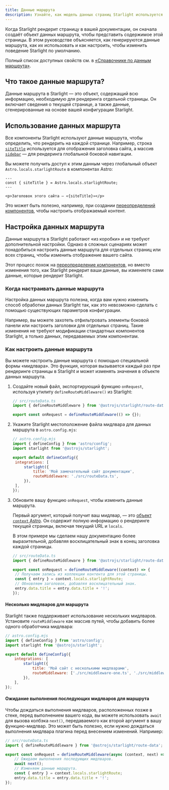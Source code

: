 ```yaml
---
title: Данные маршрута
description: Узнайте, как модель данных страниц Starlight используется для рендеринга ваших страниц и как вы можете её настроить.
---
```



Когда Starlight рендерит страницу в вашей документации, он сначала создаёт объект данных маршрута, чтобы представить содержимое этой страницы.
В этом руководстве объясняется, как генерируются данные маршрута, как их использовать и как настроить, чтобы изменить поведение Starlight по умолчанию.

Полный список доступных свойств см. в [«Справочнике по данным маршрута»](/ru/reference/route-data/).

## Что такое данные маршрута?

Данные маршрута в Starlight — это объект, содержащий всю информацию, необходимую для рендеринга отдельной страницы.
Он включает сведения о текущей странице, а также данные, сгенерированные на основе вашей конфигурации Starlight.

## Использование данных маршрута

Все компоненты Starlight используют данные маршрута, чтобы определить, что рендерить на каждой странице.
Например, строка [`siteTitle`](/ru/reference/route-data/#sitetitle) используется для отображения заголовка сайта, а массив [`sidebar`](/ru/reference/route-data/#sidebar) — для рендеринга глобальной боковой навигации.

Вы можете получить доступ к этим данным через глобальный объект `Astro.locals.starlightRoute` в компонентах Astro:

```astro title="example.astro" {2}
---
const { siteTitle } = Astro.locals.starlightRoute;
---

<p>Заголовок этого сайта — «{siteTitle}»</p>
```

Это может быть полезно, например, при создании [переопределений компонентов](/ru/guides/overriding-components/), чтобы настроить отображаемый контент.

## Настройка данных маршрута

Данные маршрута в Starlight работают «из коробки» и не требуют дополнительной настройки.
Однако в сложных сценариях может понадобиться настроить данные маршрута для отдельных страниц или всех страниц, чтобы изменить отображение вашего сайта.

Этот процесс похож на [переопределение компонентов](/ru/guides/overriding-components/), но вместо изменения того, как Starlight рендерит ваши данные, вы изменяете сами данные, которые рендерит Starlight.

### Когда настраивать данные маршрута

Настройка данных маршрута полезна, когда вам нужно изменить способ обработки данных Starlight так, как это невозможно сделать с помощью существующих параметров конфигурации.

Например, вы можете захотеть отфильтровать элементы боковой панели или настроить заголовки для отдельных страниц.
Такие изменения не требуют модификации стандартных компонентов Starlight, а только данных, передаваемых этим компонентам.

### Как настроить данные маршрута

Вы можете настроить данные маршрута с помощью специальной формы «мидлвара».
Это функция, которая вызывается каждый раз при рендеринге страницы в Starlight и может изменять значения в объекте данных маршрута.

<Steps>

1. Создайте новый файл, экспортирующий функцию `onRequest`, используя утилиту `defineRouteMiddleware()` из Starlight:

   ```ts
   // src/routeData.ts
   import { defineRouteMiddleware } from '@astrojs/starlight/route-data';

   export const onRequest = defineRouteMiddleware(() => {});
   ```

2. Укажите Starlight местоположение файла мидлвара для данных маршрута в `astro.config.mjs`:

   ```js ins={9}
   // astro.config.mjs
   import { defineConfig } from 'astro/config';
   import starlight from '@astrojs/starlight';

   export default defineConfig({
   	integrations: [
   		starlight({
   			title: 'Мой замечательный сайт документации',
   			routeMiddleware: './src/routeData.ts',
   		}),
   	],
   });
   ```

3. Обновите вашу функцию `onRequest`, чтобы изменить данные маршрута.

   Первый аргумент, который получит ваш мидлвар, — это [объект `context` Astro](https://docs.astro.build/en/reference/api-reference/).
   Он содержит полную информацию о рендеринге текущей страницы, включая текущий URL и `locals`.

   В этом примере мы сделаем нашу документацию более выразительной, добавляя восклицательный знак в конец заголовка каждой страницы.

   ```ts
   // src/routeData.ts
   import { defineRouteMiddleware } from '@astrojs/starlight/route-data';

   export const onRequest = defineRouteMiddleware((context) => {
   	// Получаем запись из коллекции контента для этой страницы.
   	const { entry } = context.locals.starlightRoute;
   	// Обновляем заголовок, добавляя восклицательный знак.
   	entry.data.title = entry.data.title + '!';
   });
   ```

</Steps>

#### Несколько мидлваров для маршрута

Starlight также поддерживает использование нескольких мидлваров.
Установите `routeMiddleware` как массив путей, чтобы добавить более одного обработчика мидлвара:

```js {9}
// astro.config.mjs
import { defineConfig } from 'astro/config';
import starlight from '@astrojs/starlight';

export default defineConfig({
	integrations: [
		starlight({
			title: 'Мой сайт с несколькими мидлварами',
			routeMiddleware: ['./src/middleware-one.ts', './src/middleware-two.ts'],
		}),
	],
});
```

#### Ожидание выполнения последующих мидлваров для маршрута

Чтобы дождаться выполнения мидлваров, расположенных позже в стеке, перед выполнением вашего кода, вы можете использовать `await` для вызова колбэка `next()`, передаваемого как второй аргумент в вашу функцию-мидлвар.
Это может быть полезно, если нужно дождаться выполнения мидлвара плагина перед внесением изменений. Например:

```ts "next" "await next();"
// src/routeData.ts
import { defineRouteMiddleware } from '@astrojs/starlight/route-data';

export const onRequest = defineRouteMiddleware(async (context, next) => {
	// Ожидаем выполнения последующих мидлваров.
	await next();
	// Изменяем данные маршрута.
	const { entry } = context.locals.starlightRoute;
	entry.data.title = entry.data.title + '!';
});
```
